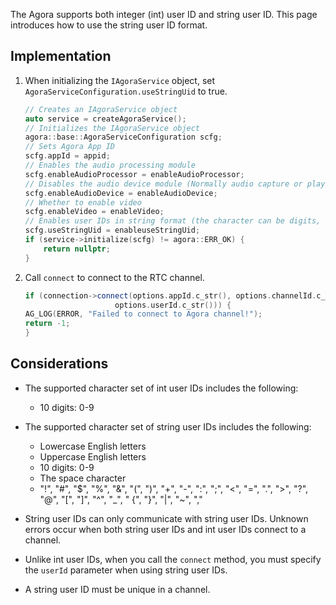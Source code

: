 
<PlatformWrapper platform="linux-cpp">

The Agora <Vpd k="NAME" /> supports both integer (int) user ID and string user ID. This page introduces how to use the string user ID format.

## Implementation

1. When initializing the `IAgoraService` object, set `AgoraServiceConfiguration.useStringUid` to true.

    ```cpp
    // Creates an IAgoraService object
    auto service = createAgoraService();
    // Initializes the IAgoraService object
    agora::base::AgoraServiceConfiguration scfg;
    // Sets Agora App ID
    scfg.appId = appid;
    // Enables the audio processing module
    scfg.enableAudioProcessor = enableAudioProcessor;
    // Disables the audio device module (Normally audio capture or playback devices are not connected to a server)
    scfg.enableAudioDevice = enableAudioDevice;
    // Whether to enable video
    scfg.enableVideo = enableVideo;
    // Enables user IDs in string format (the character can be digits, letters, or special symbols) so that user IDs can contain digits, letters, or special symbols
    scfg.useStringUid = enableuseStringUid;
    if (service->initialize(scfg) != agora::ERR_OK) {
        return nullptr;
    }
    ```

2. Call `connect` to connect to the RTC channel.

    ```cpp
    if (connection->connect(options.appId.c_str(), options.channelId.c_str(),
                        options.userId.c_str())) {
    AG_LOG(ERROR, "Failed to connect to Agora channel!");
    return -1;
    }
    ```

## Considerations

- The supported character set of int user IDs includes the following:

  - 10 digits: 0-9

- The supported character set of string user IDs includes the following:

  - Lowercase English letters
  - Uppercase English letters
  - 10 digits: 0-9
  - The space character
  - "!", "#", "$", "%", "&", "(", ")", "+", "-", ":", ";", "\<", "=", ".", ">", "?", "@", "[", "]", "^", "_", " {", "}", "|", "~", ","

- String user IDs can only communicate with string user IDs. Unknown errors occur when both string user IDs and int user IDs connect to a channel.

- Unlike int user IDs, when you call the `connect` method, you must specify the `userId` parameter when using string user IDs.

- A string user ID must be unique in a channel.

</PlatformWrapper>